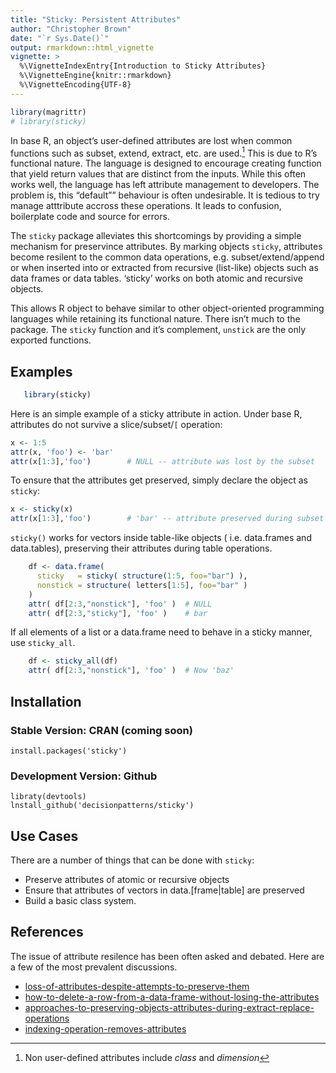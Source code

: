 ```yaml
---
title: "Sticky: Persistent Attributes"
author: "Christopher Brown"
date: "`r Sys.Date()`"
output: rmarkdown::html_vignette
vignette: >
  %\VignetteIndexEntry{Introduction to Sticky Attributes}
  %\VignetteEngine{knitr::rmarkdown}
  %\VignetteEncoding{UTF-8}
---
```


```r
library(magrittr)
# library(sticky)
```

In base R, an object's user-defined attributes are lost when common functions such as subset, extend, extract, etc. are used.[^1]  This is due to R's functional nature. The language is designed to encourage creating function that yield return values that are distinct from the inputs. While this often works well, the language has left attribute management to developers. The problem is, this "default"" behaviour is often undesirable. It is tedious to try manage atttribute accross these operations. It leads to confusion, boilerplate code and source for errors. 

The `sticky` package alleviates this shortcomings by providing a simple mechanism for preservince attributes. By marking objects `sticky`, attributes become resilent to the common data operations, e.g. subset/extend/append or when inserted into or extracted from recursive (list-like) objects such as data frames or data tables. 'sticky' works on both atomic and recursive objects.

This allows R object to behave similar to other object-oriented programming languages while retaining its functional nature. There isn't much to the package. The `sticky` 
function and it's complement, `unstick` are the only exported functions.

[^1]: Non user-defined attributes include *class* and *dimension*


## Examples

```r
   library(sticky)
```

Here is an simple example of a sticky attribute in action. Under base R, 
attributes do not survive a slice/subset/`[` operation: 

```r
x <- 1:5
attr(x, 'foo') <- 'bar'
attr(x[1:3],'foo')        # NULL -- attribute was lost by the subset
```
    
To ensure that the attributes get preserved, simply declare the object as `sticky`:

```r
x <- sticky(x)
attr(x[1:3],'foo')        # 'bar' -- attribute preserved during subset
```

`sticky()` works for vectors inside table-like objects ( i.e. data.frames 
and data.tables), preserving their attributes during table operations.

```r
    df <- data.frame( 
      sticky   = sticky( structure(1:5, foo="bar") ),
      nonstick = structure( letters[1:5], foo="bar" )
    )
    attr( df[2:3,"nonstick"], 'foo' )  # NULL
    attr( df[2:3,"sticky"], 'foo' )    # bar
```

If all elements of a list or a data.frame need to behave in a sticky manner, 
use `sticky_all`. 

```r
    df <- sticky_all(df)
    attr( df[2:3,"nonstick"], 'foo' )  # Now 'baz'
```



## Installation 

### Stable Version: CRAN (coming soon)

    install.packages('sticky')

### Development Version: Github

    libraty(devtools)
    lnstall_github('decisionpatterns/sticky')


## Use Cases

There are a number of things that can be done with `sticky`:

 * Preserve attributes of atomic or recursive objects
 * Ensure that attributes of vectors in data.[frame|table] are preserved
 * Build a basic class system.


## References

The issue of attribute resilence has been often asked and debated. Here are a 
few of the most prevalent discussions.

- [loss-of-attributes-despite-attempts-to-preserve-them](http://stackoverflow.com/questions/23991060/loss-of-attributes-despite-attempts-to-preserve-them)
- [how-to-delete-a-row-from-a-data-frame-without-losing-the-attributes](http://stackoverflow.com/questions/10404224/how-to-delete-a-row-from-a-data-frame-without-losing-the-attributes)
- [approaches-to-preserving-objects-attributes-during-extract-replace-operations](http://stackoverflow.com/questions/23841387/approaches-to-preserving-objects-attributes-during-extract-replace-operations)
- [indexing-operation-removes-attributes](http://stackoverflow.com/questions/13432519/indexing-operation-removes-attributes)

